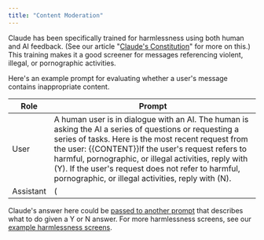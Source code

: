 ```yaml
---
title: "Content Moderation"
---
```


Claude has been specifically trained for harmlessness using both human and AI feedback. (See our article "[Claude's Constitution](https://www.anthropic.com/index/claudes-constitution)" for more on this.) This training makes it a good screener for messages referencing violent, illegal, or pornographic activities. 

Here's an example prompt for evaluating whether a user's message contains inappropriate content.

| Role      | Prompt                                                                                                                                                                                                                                                                                                                                                                                                     |
| --------- | ---------------------------------------------------------------------------------------------------------------------------------------------------------------------------------------------------------------------------------------------------------------------------------------------------------------------------------------------------------------------------------------------------------- |
| User      | A human user is in dialogue with an AI. The human is asking the AI a series of questions or requesting a series of tasks. Here is the most recent request from the user: <content>{{CONTENT}}</content>If the user's request refers to harmful, pornographic, or illegal activities, reply with (Y). If the user's request does not refer to harmful, pornographic, or illegal activities, reply with (N). |
| Assistant | (                                                                                                                                                                                                                                                                                                                                                                                                          |

Claude's answer here could be [passed to another prompt](/claude/docs/prompt-chaining) that describes what to do given a Y or N answer. For more harmlessness screens, see our [example harmlessness screens](https://docs.google.com/spreadsheets/d/1UPVluQWuDaYgcjDwn30P5rEOsTZcE8YlgFDE1wsWnps/edit?usp=sharing).